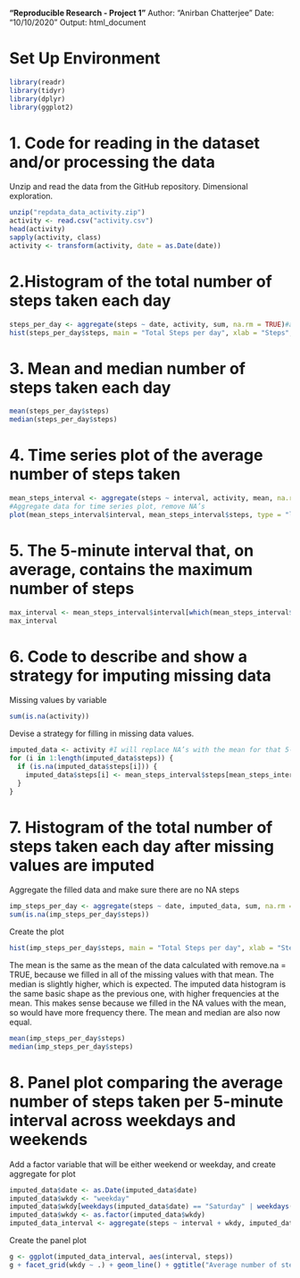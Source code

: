 **"Reproducible Research - Project 1"**
Author: "Anirban Chatterjee"
Date: "10/10/2020"
Output: html_document

# Set Up Environment

```{r simulation, echo=TRUE}
library(readr)
library(tidyr)
library(dplyr)
library(ggplot2)
```

# 1. Code for reading in the dataset and/or processing the data
Unzip and read the data from the GitHub repository. Dimensional exploration.

```{r}
unzip("repdata_data_activity.zip")
activity <- read.csv("activity.csv")
head(activity)
sapply(activity, class)
activity <- transform(activity, date = as.Date(date))
```

# 2.Histogram of the total number of steps taken each day
```{r}
steps_per_day <- aggregate(steps ~ date, activity, sum, na.rm = TRUE)#aggregate steps per day and remove NA
hist(steps_per_day$steps, main = "Total Steps per day", xlab = "Steps", ylim = c(0,40), labels = TRUE)#create the plot
```

# 3. Mean and median number of steps taken each day

```{r}
mean(steps_per_day$steps)
median(steps_per_day$steps)
```
 

# 4. Time series plot of the average number of steps taken
```{r}
mean_steps_interval <- aggregate(steps ~ interval, activity, mean, na.rm = TRUE)
#Aggregate data for time series plot, remove NA’s
plot(mean_steps_interval$interval, mean_steps_interval$steps, type = "l", main = "Average number of steps per 5-min interval", xlab = "Interval", ylab = "Average Steps") #Create time series plot
```


# 5. The 5-minute interval that, on average, contains the maximum number of steps
```{r}
max_interval <- mean_steps_interval$interval[which(mean_steps_interval$steps == max(mean_steps_interval$steps))]
max_interval
```

# 6. Code to describe and show a strategy for imputing missing data

Missing values by variable
```{r}
sum(is.na(activity))
```
Devise a strategy for filling in missing data values.

```{r}
imputed_data <- activity #I will replace NA’s with the mean for that 5-minute interval.
for (i in 1:length(imputed_data$steps)) {
  if (is.na(imputed_data$steps[i])) {
    imputed_data$steps[i] <- mean_steps_interval$steps[mean_steps_interval$interval == imputed_data$interval[i]]
  }
}
```
# 7. Histogram of the total number of steps taken each day after missing values are imputed
Aggregate the filled data and make sure there are no NA steps
```{r}
imp_steps_per_day <- aggregate(steps ~ date, imputed_data, sum, na.rm = TRUE)
sum(is.na(imp_steps_per_day$steps))
```
Create the plot
```{r}
hist(imp_steps_per_day$steps, main = "Total Steps per day", xlab = "Steps", ylim = c(0,40), labels = TRUE)
```
The mean is the same as the mean of the data calculated with remove.na = TRUE, because we filled in all of the missing values with that mean. The median is slightly higher, which is expected. The imputed data histogram is the same basic shape as the previous one, with higher frequencies at the mean. This makes sense because we filled in the NA values with the mean, so would have more frequency there. The mean and median are also now equal.
```{r}
mean(imp_steps_per_day$steps)
median(imp_steps_per_day$steps)
```

# 8. Panel plot comparing the average number of steps taken per 5-minute interval across weekdays and weekends
Add a factor variable that will be either weekend or weekday, and create aggregate for plot
```{r}
imputed_data$date <- as.Date(imputed_data$date)
imputed_data$wkdy <- "weekday"
imputed_data$wkdy[weekdays(imputed_data$date) == "Saturday" | weekdays(imputed_data$date) == "Sunday"] <- "weekend"
imputed_data$wkdy <- as.factor(imputed_data$wkdy)
imputed_data_interval <- aggregate(steps ~ interval + wkdy, imputed_data, mean, na.rm = TRUE)
```
Create the panel plot
```{r}
g <- ggplot(imputed_data_interval, aes(interval, steps))
g + facet_grid(wkdy ~ .) + geom_line() + ggtitle("Average number of steps per 5-min interval")
```



